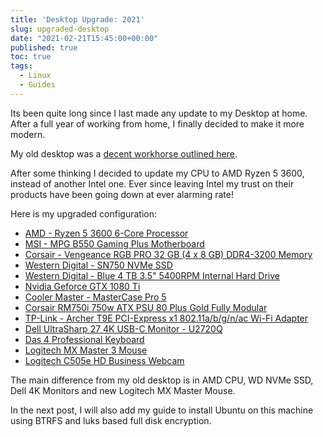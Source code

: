 ```yaml
---
title: 'Desktop Upgrade: 2021'
slug: upgraded-desktop
date: "2021-02-21T15:45:00+00:00"
published: true
toc: true
tags:
  - Linux
  - Guides
---
```


Its been quite long since I last made any update to my Desktop at home. After a full year of
working from home, I finally decided to make it more modern.

My old desktop was a [decent workhorse outlined here](/blog/mydlsetup/#workstartion-hardware).

After some thinking I decided to update my CPU to AMD Ryzen 5 3600, instead of another Intel one.
Ever since leaving Intel my trust on their products have been going down at ever alarming rate!

Here is my upgraded configuration:

- [AMD - Ryzen 5 3600 6-Core Processor](https://www.amd.com/en/products/cpu/amd-ryzen-5-3600)
- [MSI - MPG B550 Gaming Plus Motherboard](https://www.msi.com/Motherboard/MPG-B550-GAMING-PLUS)
- [Corsair - Vengeance RGB PRO 32 GB (4 x 8 GB) DDR4-3200 Memory](https://www.corsair.com/us/en/Categories/Products/Memory/Vengeance-PRO-RGB-Black/p/CMW32GX4M4C3200C16)
- [Western Digital - SN750 NVMe SSD](https://shop.westerndigital.com/products/internal-drives/wd-black-sn750-nvme-ssd#WDS250G3X0C)
- [Western Digital - Blue 4 TB 3.5" 5400RPM Internal Hard Drive](https://www.newegg.com/Product/Product.aspx?Item=N82E16822235011)
- [Nvidia Geforce GTX 1080 Ti](https://www.nvidia.com/en-us/geforce/products/10series/geforce-gtx-1080-ti/)
- [Cooler Master - MasterCase Pro 5](http://www.coolermaster.com/case/mid-tower/mastercase-5/)
- [Corsair RM750i 750w ATX PSU 80 Plus Gold Fully Modular](https://www.corsair.com/us/en/Power/Plug-Type/rmi-series-config/p/CP-9020082-NA)
- [TP-Link - Archer T9E PCI-Express x1 802.11a/b/g/n/ac Wi-Fi Adapter](https://www.tp-link.com/us/products/details/cat-5519_Archer-T9E.html)
- [Dell UltraSharp 27 4K USB-C Monitor - U2720Q](https://www.dell.com/en-us/work/shop/ultrasharp-27-4k-usb-c-monitor-u2720q/apd/210-avjv/monitors-monitor-accessories)
- [Das 4 Professional Keyboard](https://www.daskeyboard.com/daskeyboard-4-professional/)
- [Logitech MX Master 3 Mouse](https://www.logitech.com/en-us/products/mice/mx-master-3-mac-wireless-mouse.910-005693.html)
- [Logitech C505e HD Business Webcam](https://www.logitech.com/en-us/products/webcams/c505e-business-webcam.960-001385.html?crid=1690)

The main difference from my old desktop is in AMD CPU, WD NVMe SSD, Dell 4K Monitors and new
Logitech MX Master Mouse.

In the next post, I will also add my guide to install Ubuntu on this machine using BTRFS and
luks based full disk encryption.

